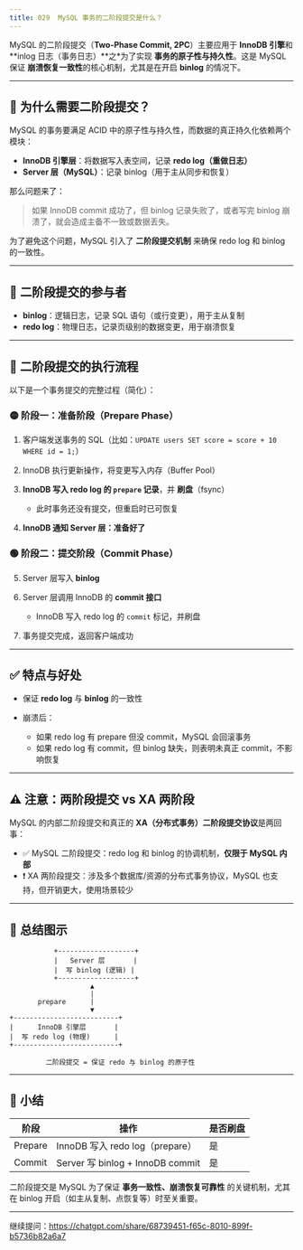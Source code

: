 ```yaml
---
title: 029 	MySQL 事务的二阶段提交是什么？
---
```


MySQL 的二阶段提交（**Two-Phase Commit, 2PC**）主要应用于 **InnoDB 引擎**和 **inlog 日志（事务日志）**之*为了实现 **事务的原子性与持久性**。这是 MySQL 保证 **崩溃恢复一致性**的核心机制，尤其是在开启 **binlog** 的情况下。

---

## 🌟 为什么需要二阶段提交？

MySQL 的事务要满足 ACID 中的原子性与持久性，而数据的真正持久化依赖两个模块：

* **InnoDB 引擎层**：将数据写入表空间，记录 **redo log（重做日志）**
* **Server 层（MySQL）**：记录 binlog（用于主从同步和恢复）

那么问题来了：

> 如果 InnoDB commit 成功了，但 binlog 记录失败了，或者写完 binlog 崩溃了，就会造成主备不一致或数据丢失。

为了避免这个问题，MySQL 引入了 **二阶段提交机制** 来确保 redo log 和 binlog 的一致性。

---

## 📌 二阶段提交的参与者

* **binlog**：逻辑日志，记录 SQL 语句（或行变更），用于主从复制
* **redo log**：物理日志，记录页级别的数据变更，用于崩溃恢复

---

## 🚦 二阶段提交的执行流程

以下是一个事务提交的完整过程（简化）：

### 🟡 阶段一：准备阶段（Prepare Phase）

1. 客户端发送事务的 SQL（比如：`UPDATE users SET score = score + 10 WHERE id = 1;`）
2. InnoDB 执行更新操作，将变更写入内存（Buffer Pool）
3. **InnoDB 写入 redo log 的 `prepare` 记录**，并 **刷盘**（fsync）

   * 此时事务还没有提交，但重启时已可恢复
4. **InnoDB 通知 Server 层：准备好了**

### 🟢 阶段二：提交阶段（Commit Phase）

5. Server 层写入 **binlog**
6. Server 层调用 InnoDB 的 **commit 接口**

   * InnoDB 写入 redo log 的 `commit` 标记，并刷盘
7. 事务提交完成，返回客户端成功

---

## ✅ 特点与好处

* 保证 **redo log** 与 **binlog** 的一致性
* 崩溃后：

  * 如果 redo log 有 prepare 但没 commit，MySQL 会回滚事务
  * 如果 redo log 有 commit，但 binlog 缺失，则表明未真正 commit，不影响恢复

---

## ⚠️ 注意：两阶段提交 vs XA 两阶段

MySQL 的内部二阶段提交和真正的 **XA（分布式事务）二阶段提交协议**是两回事：

* ✅ MySQL 二阶段提交：redo log 和 binlog 的协调机制，**仅限于 MySQL 内部**
* ❗ XA 两阶段提交：涉及多个数据库/资源的分布式事务协议，MySQL 也支持，但开销更大，使用场景较少

---

## 🧠 总结图示

```
           +-------------------+
           |   Server 层       |
           |  写 binlog (逻辑) |
           +-------------------+
                    ▲
                    |
       prepare      |
                    ▼
+--------------------------+
|      InnoDB 引擎层       |
|  写 redo log (物理)      |
+--------------------------+

         二阶段提交 = 保证 redo 与 binlog 的原子性
```

---

## 💬 小结

| 阶段      | 操作                              | 是否刷盘 |
| ------- | ------------------------------- | ---- |
| Prepare | InnoDB 写入 redo log（prepare）     | 是    |
| Commit  | Server 写 binlog + InnoDB commit | 是    |

二阶段提交是 MySQL 为了保证 **事务一致性、崩溃恢复可靠性** 的关键机制，尤其在 binlog 开启（如主从复制、点恢复等）时至关重要。

---

继续提问：https://chatgpt.com/share/68739451-f65c-8010-899f-b5736b82a6a7
